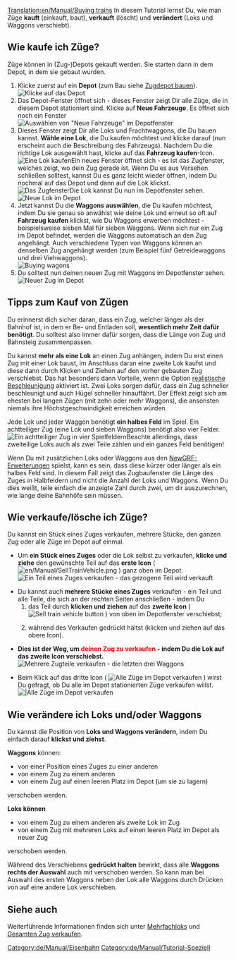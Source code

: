 [[Translation:en/Manual/Buying trains]]
{{de/Manual/Tutorial/Tutorial}}
In diesem Tutorial lernst Du, wie man Züge '''kauft''' (einkauft, baut), '''verkauft''' (löscht) und '''verändert''' (Loks und Waggons verschiebt).

== Wie kaufe ich Züge? ==
Züge können in (Zug-)Depots gekauft werden. Sie starten dann in dem Depot, in dem sie gebaut wurden.
# Klicke zuerst auf ein '''Depot''' (zum Bau siehe [[de/Manual/Zugdepot bauen|Zugdepot bauen]]).<br/>[[File:en/Manual/BuildTrainTutorial1.png|none|frame|Klicke auf das Depot]]
# Das Depot-Fenster öffnet sich - dieses Fenster zeigt Dir alle Züge, die in diesem Depot stationiert sind. Klicke auf '''Neue Fahrzeuge'''. Es öffnet sich noch ein Fenster<br/>[[File:en/Manual/BuildTrainTutorial2.png|none|frame|Auswählen von "Neue Fahrzeuge" im Depotfenster]]
# Dieses Fenster zeigt Dir alle Loks und Frachtwaggons, die Du bauen kannst. '''Wähle eine Lok''', die Du kaufen möchtest und klicke darauf (nun erscheint auch die Beschreibung des Fahrzeugs). Nachdem Du die richtige Lok ausgewählt hast, klicke auf das '''Fahrzeug kaufen'''-Icon.<br/>[[File:en/Manual/BuildTrainTutorial3.png|none|frame|Eine Lok kaufen]]Ein neues Fenster öffnet sich - es ist das Zugfenster, welches zeigt, wo dein Zug gerade ist. Wenn Du es aus Versehen schließen solltest, kannst Du es ganz leicht wieder öffnen, indem Du nochmal auf das Depot und dann auf die Lok klickst.<br/>[[File:en/Manual/BuildTrainTutorial5.png|none|frame|Das Zugfenster]]Die Lok kannst Du nun im Depotfenster sehen.<br/>[[File:en/Manual/BuildTrainTutorial4.png|none|frame|Neue Lok im Depot]]
# Jetzt kannst Du die '''Waggons auswählen''', die Du kaufen möchtest, indem Du sie genau so anwählst wie deine Lok und erneut so oft auf '''Fahrzeug kaufen''' klickst, wie Du Waggons erwerben möchtest - beispielsweise sieben Mal für sieben Waggons. Wenn sich nur ein Zug im Depot befindet, werden die Waggons automatisch an den Zug angehängt. Auch verschiedene Typen von Waggons können an denselben Zug angehängt werden (zum Beispiel fünf Getreidewaggons und drei Viehwaggons).<br/>[[File:en/Manual/BuildTrainTutorial6.png|none|frame|Buying wagons]]
# Du solltest nun deinen neuen Zug mit Waggons im Depotfenster sehen.<br/>[[File:en/Manual/BuildTrainTutorial7.png|none|frame|Neuer Zug im Depot]]

== Tipps zum Kauf von Zügen ==
Du erinnerst dich sicher daran, dass ein Zug, welcher länger als der Bahnhof ist, in dem er Be- und Entladen soll, '''wesentlich mehr Zeit dafür benötigt'''. Du solltest also immer dafür sorgen, dass die Länge von Zug und Bahnsteig zusammenpassen.

Du kannst '''mehr als eine Lok''' an einen Zug anhängen, indem Du erst einen Zug mit einer Lok baust, im Anschluss daran eine zweite Lok kaufst und diese dann durch Klicken und Ziehen auf den vorher gebauten Zug verschiebst. Das hat besonders dann Vorteile, wenn die Option [[de/Realistische Beschleunigung|realistische Beschleunigung]] aktiviert ist. Zwei Loks sorgen dafür, dass ein Zug schneller beschleunigt und auch Hügel schneller hinauffährt. Der Effekt zeigt sich am ehesten bei langen Zügen (mit zehn oder mehr Waggons), die ansonsten niemals ihre Höchstgeschwindigkeit erreichen würden.

Jede Lok und jeder Waggon benötigt '''ein halbes Feld''' im Spiel. Ein achtteiliger Zug (eine Lok und sieben Waggons) benötigt also vier Felder.[[File:en/Manual/BuildTrainTutorial8.png|none|frame|Ein achtteiliger Zug in vier Spielfeldern]]Beachte allerdings, dass zweiteilige Loks auch als zwei Teile zählen und ein ganzes Feld benötigen!

Wenn Du mit zusätzlichen Loks oder Waggons aus den [[de/Manual/NewGRF|NewGRF-Erweiterungen]] spielst, kann es sein, dass diese kürzer oder länger als ein halbes Feld sind. In diesem Fall zeigt das Zugbaufenster die Länge des Zuges in Halbfeldern und nicht die Anzahl der Loks und Waggons. Wenn Du dies weißt, teile einfach die anzeigte Zahl durch zwei, um dir auszurechnen, wie lange deine Bahnhöfe sein müssen.

== Wie verkaufe/lösche ich Züge? ==
Du kannst ein Stück eines Zuges verkaufen, mehrere Stücke, den ganzen Zug oder alle Züge im Depot auf einmal.

* Um '''ein Stück eines Zuges''' oder die Lok selbst zu verkaufen, '''klicke und ziehe''' den gewünschte Teil auf das '''erste Icon''' ( [[File:en/Manual/SellTrainVehicle.png]] )  ganz oben im Depot.<br/>[[File:en/Manual/BuildTrainTutorial9.png|none|frame|Ein Teil eines Zuges verkaufen - das gezogene Teil wird verkauft]]

* Du kannst auch '''mehrere Stücke eines Zuges''' verkaufen - ein Teil und alle Teile, die sich an der rechten Seiten anschließen - indem Du 
*# das Teil durch '''klicken und ziehen''' auf das '''zweite Icon''' ( [[File:en/Manual/SellEntireTrain.png|Sell train vehicle button]] ) von oben im Depotfenster verschiebst;
*# {{en/Keypress|Strg}} während des Verkaufen gedrückt hältst (klicken und ziehen auf das obere Icon).


* '''Dies ist der Weg, um <font color='red'>deinen Zug zu verkaufen</font> - indem Du die Lok auf das zweite Icon verschiebst.'''<br/>[[File:en/Manual/BuildTrainTutorial10.png|none|frame|Mehrere Zugteile verkaufen - die letzten drei Waggons]]

* Beim Klick auf das dritte Icon ( [[File:en/Manual/SellAllTrains.png|Alle Züge im Depot verkaufen]] ) wirst Du gefragt, ob Du alle im Depot stationierten Züge verkaufen willst.<br/>[[File:en/Manual/BuildTrainTutorial11.png|none|frame||Alle Züge im Depot verkaufen]]

== Wie verändere ich Loks und/oder Waggons ==
Du kannst die Position von '''Loks und Waggons verändern''', indem Du einfach darauf '''klickst und ziehst'''.

'''Waggons''' können:
* von einer Position eines Zuges zu einer anderen
* von einem Zug zu einem anderen
* von einem Zug auf einen leeren Platz im Depot (um sie zu lagern)
verschoben werden.

'''Loks können'''
* von einem Zug zu einem anderen als zweite Lok im Zug
* von einem Zug mit mehreren Loks auf einen leeren Platz im Depot als neuer Zug
verschoben werden.

Während des Verschiebens {{en/Keypress|Strg}} '''gedrückt halten''' bewirkt, dass alle '''Waggons rechts der Auswahl''' auch mit verschoben werden. So kann man bei Auswahl des ersten Waggons neben der Lok alle Waggons durch Drücken von {{en/Keypress|Strg}} auf eine andere Lok verschieben.

== Siehe auch ==
Weiterführende Informationen finden sich unter [[de/Mehrfachloks|Mehrfachloks]] und [[de/Gesamten Zug verkaufen|Gesamten Zug verkaufen]].

[[Category:de/Manual/Eisenbahn]]
[[Category:de/Manual/Tutorial-Speziell]]